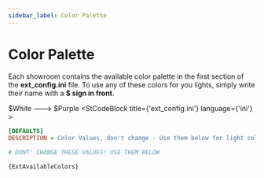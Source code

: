 ```yaml
---
sidebar_label: Color Palette
---
```


# Color Palette

Each showroom contains the available color palette in the first section of the **ext_config.ini**  file. To use any of these colors for you lights, simply write their name with a **$ sign in front**.


$White ---> $Purple
<StCodeBlock title={'ext_config.ini'} language={'ini'} >

 ```ini title="ext_config.ini"
 [DEFAULTS]
DESCRIPTION = Color Values, don't change - Use them below for light colors
 
 # DONT' CHANGE THESE VALUES! USE THEM BELOW
 ```

    {ExtAvailableColors}
</StCodeBlock>

<ColorPalette rawColors={ExtAvailableColors} ></ColorPalette>






